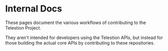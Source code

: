 # Internal Docs

These pages document the various workflows of contributing to the Telestion
Project.

They aren't intended for developers using the Telestion APIs, but instead for
those building the actual core APIs by contributing to these repositories.
